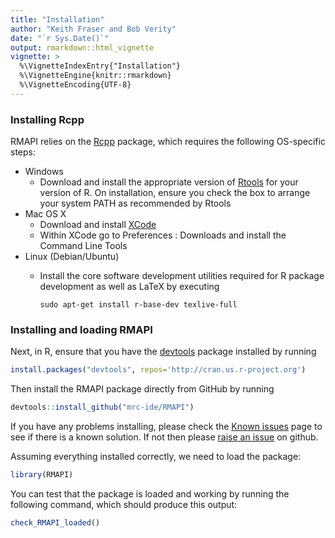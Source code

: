 ```yaml
---
title: "Installation"
author: "Keith Fraser and Bob Verity"
date: "`r Sys.Date()`"
output: rmarkdown::html_vignette
vignette: >
  %\VignetteIndexEntry{"Installation"}
  %\VignetteEngine{knitr::rmarkdown}
  %\VignetteEncoding{UTF-8}
---
```


### Installing Rcpp

RMAPI relies on the [Rcpp](https://cran.r-project.org/web/packages/Rcpp/index.html) package, which requires the following OS-specific steps:

* Windows
    - Download and install the appropriate version of [Rtools](https://cran.rstudio.com/bin/windows/Rtools/) for your version of R. On installation, ensure you check the box to arrange your system PATH as recommended by Rtools
* Mac OS X
    - Download and install [XCode](http://itunes.apple.com/us/app/xcode/id497799835?mt=12)
    - Within XCode go to Preferences : Downloads and install the Command Line Tools
* Linux (Debian/Ubuntu)
    - Install the core software development utilities required for R package development as well as LaTeX by executing
    
        ```{}
        sudo apt-get install r-base-dev texlive-full
        ```

### Installing and loading RMAPI

Next, in R, ensure that you have the [devtools](https://www.rstudio.com/products/rpackages/devtools/) package installed by running

```r
install.packages("devtools", repos='http://cran.us.r-project.org')
```

Then install the RMAPI package directly from GitHub by running

```r
devtools::install_github("mrc-ide/RMAPI")
```

If you have any problems installing, please check the [Known issues](todo) page to see if there is a known solution. If not then please [raise an issue](https://github.com/mrc-ide/RMAPI/issues) on github.

Assuming everything installed correctly, we need to load the package:

```r
library(RMAPI)
```

You can test that the package is loaded and working by running the following command, which should produce this output:

```r
check_RMAPI_loaded()
```